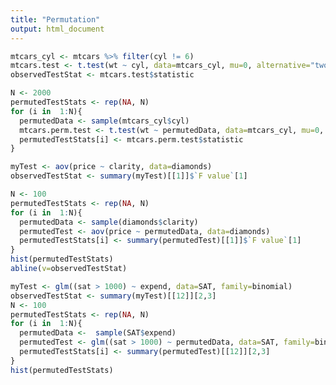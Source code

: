 ```yaml
---
title: "Permutation"
output: html_document
---
```


```r
mtcars_cyl <- mtcars %>% filter(cyl != 6)
mtcars.test <- t.test(wt ~ cyl, data=mtcars_cyl, mu=0, alternative="two.sided")
observedTestStat <- mtcars.test$statistic

N <- 2000
permutedTestStats <- rep(NA, N)
for (i in  1:N){
  permutedData <- sample(mtcars_cyl$cyl)
  mtcars.perm.test <- t.test(wt ~ permutedData, data=mtcars_cyl, mu=0, alternative="two.sided")
  permutedTestStats[i] <- mtcars.perm.test$statistic
}
```

```r
myTest <- aov(price ~ clarity, data=diamonds)
observedTestStat <- summary(myTest)[[1]]$`F value`[1]

N <- 100
permutedTestStats <- rep(NA, N)
for (i in  1:N){
  permutedData <- sample(diamonds$clarity)
  permutedTest <- aov(price ~ permutedData, data=diamonds)
  permutedTestStats[i] <- summary(permutedTest)[[1]]$`F value`[1]
}
hist(permutedTestStats)
abline(v=observedTestStat)
```

```r
myTest <- glm((sat > 1000) ~ expend, data=SAT, family=binomial)
observedTestStat <- summary(myTest)[[12]][2,3]
N <- 100      
permutedTestStats <- rep(NA, N)
for (i in  1:N){
  permutedData <-  sample(SAT$expend)
  permutedTest <- glm((sat > 1000) ~ permutedData, data=SAT, family=binomial)
  permutedTestStats[i] <- summary(permutedTest)[[12]][2,3]
}
hist(permutedTestStats)
```